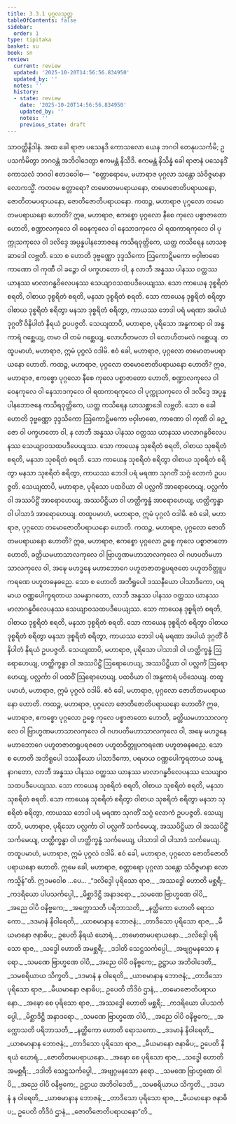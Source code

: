 ```yaml
---
title: 3.3.1 ပုဂ္ဂလသုတ္တ
tableOfContents: false
sidebar:
  order: 1
type: tipitaka
basket: su
book: sn
review:
  current: review
  updated: '2025-10-20T14:56:56.834950'
  updated_by: ''
  notes: ''
  history:
  - state: review
    date: '2025-10-20T14:56:56.834950'
    updated_by: ''
    notes: ''
    previous_state: draft
---
```



<DynamicBreadcrumb />


<ReviewStatus review={frontmatter.review} showDetails={true} />

<HypothesisAnnotation frontmatter={frontmatter} />

<Division number="132" book="sn" e="ch" v="18" p="299">

<Paragraph number="717" book="sn">
သာဝတ္ထိနိဒါနံ. အထ ခေါ ရာဇာ ပသေနဒိ ကောသလော ယေန ဘဂဝါ တေနုပသင်္ကမိ; ဥပသင်္ကမိတွာ ဘဂဝန္တံ အဘိဝါဒေတွာ ဧကမန္တံ နိသီဒိ. ဧကမန္တံ နိသိန္နံ ခေါ ရာဇာနံ ပသေနဒိံ ကောသလံ ဘဂဝါ ဧတဒဝေါစ—  “စတ္တာရောမေ, မဟာရာဇ ပုဂ္ဂလာ သန္တော သံဝိဇ္ဇမာနာ လောကသ္မိံ. ကတမေ စတ္တာရော? တမောတမပရာယနော, တမောဇောတိပရာယနော, ဇောတိတမပရာယနော, ဇောတိဇောတိပရာယနော.
</Paragraph>

<Paragraph number="718" book="sn">
ကထဉ္စ, မဟာရာဇ ပုဂ္ဂလော တမောတမပရာယနော ဟောတိ? ဣဓ, မဟာရာဇ, ဧကစ္စော ပုဂ္ဂလော နီစေ ကုလေ ပစ္စာဇာတော ဟောတိ, စဏ္ဍာလကုလေ ဝါ ဝေနကုလေ ဝါ နေသာဒကုလေ ဝါ ရထကာရကုလေ ဝါ ပုက္ကုသကုလေ ဝါ ဒလိဒ္ဒေ အပ္ပန္နပါနဘောဇနေ ကသိရဝုတ္တိကေ, ယတ္ထ ကသိရေန ဃာသစ္ဆာဒေါ လဗ္ဘတိ. သော စ ဟောတိ ဒုဗ္ဗဏ္ဏော ဒုဒ္ဒသိကော ဩကောဋိမကော ဗဝှါဗာဓော ကာဏော ဝါ ကုဏီ ဝါ ခဉ္ဇော ဝါ ပက္ခဟတော ဝါ, န လာဘီ အန္နဿ ပါနဿ ဝတ္ထဿ ယာနဿ မာလာဂန္ဓဝိလေပနဿ သေယျာဝသထပဒီပေယျဿ. သော ကာယေန ဒုစ္စရိတံ စရတိ, ဝါစာယ ဒုစ္စရိတံ စရတိ, မနသာ ဒုစ္စရိတံ စရတိ. သော ကာယေန ဒုစ္စရိတံ စရိတွာ ဝါစာယ ဒုစ္စရိတံ စရိတွာ မနသာ ဒုစ္စရိတံ စရိတွာ, ကာယဿ ဘေဒါ ပရံ မရဏာ အပါယံ ဒုဂ္ဂတိံ ဝိနိပါတံ နိရယံ ဥပပဇ္ဇတိ.
</Paragraph>

<Paragraph number="719" book="sn">
သေယျထာပိ, မဟာရာဇ, ပုရိသော အန္ဓကာရာ ဝါ အန္ဓကာရံ ဂစ္ဆေယျ, တမာ ဝါ တမံ ဂစ္ဆေယျ, လောဟိတမလာ ဝါ လောဟိတမလံ ဂစ္ဆေယျ. တထူပမာဟံ, မဟာရာဇ, ဣမံ ပုဂ္ဂလံ ဝဒါမိ. ဧဝံ ခေါ, မဟာရာဇ, ပုဂ္ဂလော တမောတမပရာယနော ဟောတိ.
</Paragraph>

<Paragraph number="720" book="sn">
ကထဉ္စ, မဟာရာဇ, ပုဂ္ဂလော တမောဇောတိပရာယနော ဟောတိ? ဣဓ, မဟာရာဇ, ဧကစ္စော ပုဂ္ဂလော နီစေ ကုလေ ပစ္စာဇာတော ဟောတိ, စဏ္ဍာလကုလေ ဝါ ဝေနကုလေ ဝါ နေသာဒကုလေ ဝါ ရထကာရကုလေ ဝါ ပုက္ကုသကုလေ ဝါ ဒလိဒ္ဒေ အပ္ပန္နပါနဘောဇနေ ကသိရဝုတ္တိကေ, ယတ္ထ ကသိရေန ဃာသစ္ဆာဒေါ လဗ္ဘတိ. သော စ ခေါ ဟောတိ ဒုဗ္ဗဏ္ဏော ဒုဒ္ဒသိကော ဩကောဋိမကော ဗဝှါဗာဓော, ကာဏော ဝါ ကုဏီ ဝါ ခဉ္ဇော ဝါ ပက္ခဟတော ဝါ, န လာဘီ အန္နဿ ပါနဿ ဝတ္ထဿ ယာနဿ မာလာဂန္ဓဝိလေပနဿ သေယျာဝသထပဒီပေယျဿ. သော ကာယေန သုစရိတံ စရတိ, ဝါစာယ သုစရိတံ စရတိ, မနသာ သုစရိတံ စရတိ. သော ကာယေန သုစရိတံ စရိတွာ ဝါစာယ သုစရိတံ စရိတွာ မနသာ သုစရိတံ စရိတွာ, ကာယဿ ဘေဒါ ပရံ မရဏာ သုဂတိံ သဂ္ဂံ လောကံ ဥပပဇ္ဇတိ.
</Paragraph>

<Paragraph number="721" book="sn">
သေယျထာပိ, မဟာရာဇ, ပုရိသော ပထဝိယာ ဝါ ပလ္လင်္ကံ အာရောဟေယျ, ပလ္လင်္ကာ ဝါ အဿပိဋ္ဌိံ အာရောဟေယျ, အဿပိဋ္ဌိယာ ဝါ ဟတ္ထိက္ခန္ဓံ အာရောဟေယျ, ဟတ္ထိက္ခန္ဓာ ဝါ ပါသာဒံ အာရောဟေယျ. တထူပမာဟံ, မဟာရာဇ, ဣမံ ပုဂ္ဂလံ ဝဒါမိ. ဧဝံ ခေါ, မဟာရာဇ, ပုဂ္ဂလော တမောဇောတိပရာယနော ဟောတိ.
</Paragraph>

<Paragraph number="722" book="sn">
ကထဉ္စ, မဟာရာဇ, ပုဂ္ဂလော ဇောတိတမပရာယနော ဟောတိ? ဣဓ, မဟာရာဇ, ဧကစ္စော ပုဂ္ဂလော ဥစ္စေ ကုလေ ပစ္စာဇာတော ဟောတိ, ခတ္တိယမဟာသာလကုလေ ဝါ ဗြာဟ္မဏမဟာသာလကုလေ ဝါ ဂဟပတိမဟာသာလကုလေ ဝါ, အဍ္ဎေ မဟဒ္ဓနေ မဟာဘောဂေ ပဟူတဇာတရူပရဇတေ ပဟူတဝိတ္တူပကရဏေ ပဟူတဓနဓညေ. သော စ ဟောတိ အဘိရူပေါ ဒဿနီယော ပါသာဒိကော, ပရမာယ ဝဏ္ဏပေါက္ခရတာယ သမန္နာဂတော, လာဘီ အန္နဿ ပါနဿ ဝတ္ထဿ ယာနဿ မာလာဂန္ဓဝိလေပနဿ သေယျာဝသထပဒီပေယျဿ. သော ကာယေန ဒုစ္စရိတံ စရတိ, ဝါစာယ ဒုစ္စရိတံ စရတိ, မနသာ ဒုစ္စရိတံ စရတိ. သော ကာယေန ဒုစ္စရိတံ စရိတွာ ဝါစာယ ဒုစ္စရိတံ စရိတွာ မနသာ ဒုစ္စရိတံ စရိတွာ, ကာယဿ ဘေဒါ ပရံ မရဏာ အပါယံ ဒုဂ္ဂတိံ ဝိနိပါတံ နိရယံ ဥပပဇ္ဇတိ.
</Paragraph>

<Paragraph number="723" book="sn">
သေယျထာပိ, မဟာရာဇ, ပုရိသော ပါသာဒါ ဝါ ဟတ္ထိက္ခန္ဓံ ဩရောဟေယျ, ဟတ္ထိက္ခန္ဓာ ဝါ အဿပိဋ္ဌိံ ဩရောဟေယျ, အဿပိဋ္ဌိယာ ဝါ ပလ္လင်္ကံ ဩရောဟေယျ, ပလ္လင်္ကာ ဝါ ပထဝိံ ဩရောဟေယျ, ပထဝိယာ ဝါ အန္ဓကာရံ ပဝိသေယျ. တထူပမာဟံ, မဟာရာဇ, ဣမံ ပုဂ္ဂလံ ဝဒါမိ. ဧဝံ ခေါ, မဟာရာဇ, ပုဂ္ဂလော ဇောတိတမပရာယနော ဟောတိ.
</Paragraph>

<Paragraph number="724" book="sn">
ကထဉ္စ, မဟာရာဇ, ပုဂ္ဂလော ဇောတိဇောတိပရာယနော ဟောတိ? ဣဓ, မဟာရာဇ, ဧကစ္စော ပုဂ္ဂလော ဥစ္စေ ကုလေ ပစ္စာဇာတော ဟောတိ, ခတ္တိယမဟာသာလကုလေ ဝါ ဗြာဟ္မဏမဟာသာလကုလေ ဝါ ဂဟပတိမဟာသာလကုလေ ဝါ, အဍ္ဎေ မဟဒ္ဓနေ မဟာဘောဂေ ပဟူတဇာတရူပရဇတေ ပဟူတဝိတ္တူပကရဏေ ပဟူတဓနဓညေ. သော စ ဟောတိ အဘိရူပေါ ဒဿနီယော ပါသာဒိကော, ပရမာယ ဝဏ္ဏပေါက္ခရတာယ သမန္နာဂတော, လာဘီ အန္နဿ ပါနဿ ဝတ္ထဿ ယာနဿ မာလာဂန္ဓဝိလေပနဿ သေယျာဝသထပဒီပေယျဿ. သော ကာယေန သုစရိတံ စရတိ, ဝါစာယ သုစရိတံ စရတိ, မနသာ သုစရိတံ စရတိ. သော ကာယေန သုစရိတံ စရိတွာ ဝါစာယ သုစရိတံ စရိတွာ မနသာ သုစရိတံ စရိတွာ, ကာယဿ ဘေဒါ ပရံ မရဏာ သုဂတိံ သဂ္ဂံ လောကံ ဥပပဇ္ဇတိ.
</Paragraph>

<Paragraph number="725" book="sn">
သေယျထာပိ, မဟာရာဇ, ပုရိသော ပလ္လင်္ကာ ဝါ ပလ္လင်္ကံ သင်္ကမေယျ, အဿပိဋ္ဌိယာ ဝါ အဿပိဋ္ဌိံ သင်္ကမေယျ, ဟတ္ထိက္ခန္ဓာ ဝါ ဟတ္ထိက္ခန္ဓံ သင်္ကမေယျ, ပါသာဒါ ဝါ ပါသာဒံ သင်္ကမေယျ. တထူပမာဟံ, မဟာရာဇ, ဣမံ ပုဂ္ဂလံ ဝဒါမိ. ဧဝံ ခေါ, မဟာရာဇ, ပုဂ္ဂလော ဇောတိဇောတိပရာယနော ဟောတိ. ဣမေ ခေါ, မဟာရာဇ, စတ္တာရော ပုဂ္ဂလာ သန္တော သံဝိဇ္ဇမာနာ လောကသ္မိန်”တိ. ဣဒမဝေါစ …ပေ…
</Paragraph>

<Paragraph number="726" type="verses" book="sn">
_“ဒလိဒ္ဒေါ ပုရိသော ရာဇ,_  
_အဿဒ္ဓေါ ဟောတိ မစ္ဆရီ;_  
_ကဒရိယော ပါပသင်္ကပ္ပေါ,_  
_မိစ္ဆာဒိဋ္ဌိ အနာဒရော._  

</Paragraph>

<Paragraph number="727" type="verses" book="sn">
_သမဏေ ဗြာဟ္မဏေ ဝါပိ,_  
_အညေ ဝါပိ ဝနိဗ္ဗကေ;_  
_အက္ကောသတိ ပရိဘာသတိ,_  
_နတ္ထိကော ဟောတိ ရောသကော._  

</Paragraph>

<Paragraph number="728" type="verses" book="sn">
_ဒဒမာနံ နိဝါရေတိ,_  
_ယာစမာနာန ဘောဇနံ;_  
_တာဒိသော ပုရိသော ရာဇ,_  
_မီယမာနော ဇနာဓိပ;_  
ဥပေတိ နိရယံ ဃောရံ,_  
_တမောတမပရာယနော._  

</Paragraph>

<Paragraph number="729" type="verses" book="sn">
_ဒလိဒ္ဒေါ ပုရိသော ရာဇ,_  
_သဒ္ဓေါ ဟောတိ အမစ္ဆရီ;_  
_ဒဒါတိ သေဋ္ဌသင်္ကပ္ပေါ,_  
_အဗျဂ္ဂမနသော နရော._  

</Paragraph>

<Paragraph number="730" type="verses" book="sn">
_သမဏေ ဗြာဟ္မဏေ ဝါပိ,_  
_အညေ ဝါပိ ဝနိဗ္ဗကေ;_  
ဥဋ္ဌာယ အဘိဝါဒေတိ,_  
_သမစရိယာယ သိက္ခတိ._  

</Paragraph>

<Paragraph number="731" type="verses" book="sn">
_ဒဒမာနံ န ဝါရေတိ,_  
_ယာစမာနာန ဘောဇနံ;_  
_တာဒိသော ပုရိသော ရာဇ,_  
_မီယမာနော ဇနာဓိပ;_  
ဥပေတိ တိဒိဝံ ဌာနံ,_  
_တမောဇောတိပရာယနော._  

</Paragraph>

<Paragraph number="732" type="verses" book="sn">
_အဍ္ဎော စေ ပုရိသော ရာဇ,_  
_အဿဒ္ဓေါ ဟောတိ မစ္ဆရီ;_  
_ကဒရိယော ပါပသင်္ကပ္ပေါ,_  
_မိစ္ဆာဒိဋ္ဌိ အနာဒရော._  

</Paragraph>

<Paragraph number="733" type="verses" book="sn">
_သမဏေ ဗြာဟ္မဏေ ဝါပိ,_  
_အညေ ဝါပိ ဝနိဗ္ဗကေ;_  
_အက္ကောသတိ ပရိဘာသတိ,_  
_နတ္ထိကော ဟောတိ ရောသကော._  

</Paragraph>

<Paragraph number="734" type="verses" book="sn">
_ဒဒမာနံ နိဝါရေတိ,_  
_ယာစမာနာန ဘောဇနံ;_  
_တာဒိသော ပုရိသော ရာဇ,_  
_မီယမာနော ဇနာဓိပ;_  
ဥပေတိ နိရယံ ဃောရံ,_  
_ဇောတိတမပရာယနော._  

</Paragraph>

<Paragraph number="735" type="verses" book="sn">
_အဍ္ဎော စေ ပုရိသော ရာဇ,_  
_သဒ္ဓေါ ဟောတိ အမစ္ဆရီ;_  
_ဒဒါတိ သေဋ္ဌသင်္ကပ္ပေါ,_  
_အဗျဂ္ဂမနသော နရော._  

</Paragraph>

<Paragraph number="736" type="verses" book="sn">
_သမဏေ ဗြာဟ္မဏေ ဝါပိ,_  
_အညေ ဝါပိ ဝနိဗ္ဗကေ;_  
ဥဋ္ဌာယ အဘိဝါဒေတိ,_  
_သမစရိယာယ သိက္ခတိ._  

</Paragraph>

<Paragraph number="737" type="verses" book="sn">
_ဒဒမာနံ န ဝါရေတိ,_  
_ယာစမာနာန ဘောဇနံ;_  
_တာဒိသော ပုရိသော ရာဇ,_  
_မီယမာနော ဇနာဓိပ;_  
ဥပေတိ တိဒိဝံ ဌာနံ,_  
_ဇောတိဇောတိပရာယနော”တိ._
</Paragraph>
</Division>